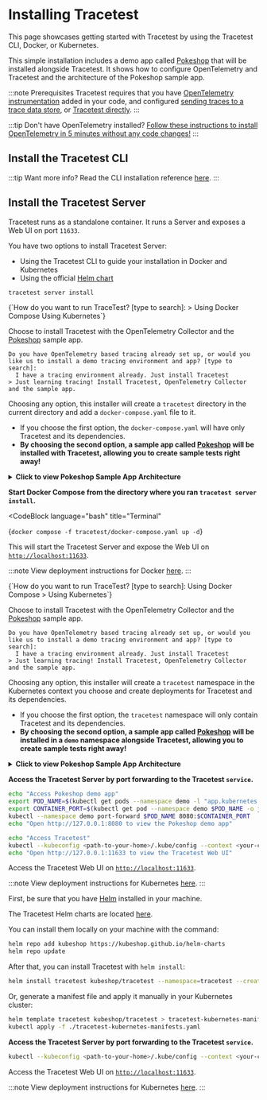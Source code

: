 # Installing Tracetest

<!-- Docusaurus imports start -->


<!-- Docusaurus imports end -->

This page showcases getting started with Tracetest by using the Tracetest CLI, Docker, or Kubernetes.

This simple installation includes a demo app called [Pokeshop](../live-examples/pokeshop/overview.md) that will be installed alongside Tracetest. It shows how to configure OpenTelemetry and Tracetest and the architecture of the Pokeshop sample app.

:::note Prerequisites
Tracetest requires that you have [OpenTelemetry instrumentation](https://opentelemetry.io/docs/instrumentation/) added in your code, and configured [sending traces to a trace data store](../configuration/connecting-to-data-stores/jaeger.md), or [Tracetest directly](../configuration/connecting-to-data-stores/opentelemetry-collector.md).
:::

:::tip Don't have OpenTelemetry installed?
[Follow these instructions to install OpenTelemetry in 5 minutes without any code changes!](./no-otel.md)
:::

## Install the Tracetest CLI

<GtagInstallCliTabs></GtagInstallCliTabs>

:::tip Want more info?
Read the CLI installation reference [here](./detailed-installation).
:::

## Install the Tracetest Server

Tracetest runs as a standalone container. It runs a Server and exposes a Web UI on port `11633`.

You have two options to install Tracetest Server:

- Using the Tracetest CLI to guide your installation in Docker and Kubernetes
- Using the official [Helm chart](https://github.com/kubeshop/helm-charts/tree/main/charts/tracetest)

<Tabs groupId="installation">
  <TabItem value="cli" label="Tracetest CLI" default>

```bash title="Terminal"
tracetest server install
```

<Tabs groupId="container-orchestrators">
  <TabItem value="docker-compose" label="Docker Compose" default>
    <CodeBlock
        language="text"
        title="Terminal"
    >
    {`How do you want to run TraceTest? [type to search]:
> Using Docker Compose
  Using Kubernetes`}
    </CodeBlock>

Choose to install Tracetest with the OpenTelemetry Collector and the [Pokeshop](../live-examples/pokeshop/overview.md) sample app.

```text title="Expected output:"
Do you have OpenTelemetry based tracing already set up, or would you like us to install a demo tracing environment and app? [type to search]: 
  I have a tracing environment already. Just install Tracetest
> Just learning tracing! Install Tracetest, OpenTelemetry Collector and the sample app.
```

Choosing any option, this installer will create a `tracetest` directory in the current directory and add a `docker-compose.yaml` file to it.

- If you choose the first option, the `docker-compose.yaml` will have only Tracetest and its dependencies.
- **By choosing the second option, a sample app called [Pokeshop](../live-examples/pokeshop/overview.md) will be installed with Tracetest, allowing you to create sample tests right away!**

<details>
  <summary>
    <b>Click to view Pokeshop Sample App Architecture</b>
  </summary>

Here's the Architecture of the Pokeshop Sample App:

- an **API** that serves client requests,
- a **Worker** who deals with background processes.

The communication between the API and Worker is made using a `RabbitMQ` queue, and both services emit telemetry data to OpenTelemetry Collector and communicate with a Postgres database.

Tracetest triggers tests against the Node.js API.

```mermaid
flowchart TD
    A[(Redis)]
    B[(Postgres)]
    C(Node.js API)
    D(RabbitMQ)
    E(Worker)
    F(OpenTelemetry Collector)
    G(Tracetest)

    G --> C
    F --> G
    C --> A
    C --> B
    C --> D
    D --> E
    E --> B
    C --> F
    E --> F
    
    
```
</details>

**Start Docker Compose from the directory where you ran `tracetest server install`.**

<CodeBlock
  language="bash"
  title="Terminal"
>
{`docker compose -f tracetest/docker-compose.yaml up -d`}
</CodeBlock>

This will start the Tracetest Server and expose the Web UI on [`http://localhost:11633`](http://localhost:11633).

:::note
View deployment instructions for Docker [here](../deployment/docker).
:::

  </TabItem>
  <TabItem value="kubernetes" label="Kubernetes">
    <CodeBlock
        language="text"
        title="Terminal"
    >
    {`How do you want to run TraceTest? [type to search]:
  Using Docker Compose
> Using Kubernetes`}
    </CodeBlock>

Choose to install Tracetest with the OpenTelemetry Collector and the [Pokeshop](../live-examples/pokeshop/overview.md) sample app.

```text title="Expected output:"
Do you have OpenTelemetry based tracing already set up, or would you like us to install a demo tracing environment and app? [type to search]: 
  I have a tracing environment already. Just install Tracetest
> Just learning tracing! Install Tracetest, OpenTelemetry Collector and the sample app.
```

Choosing any option, this installer will create a `tracetest` namespace in the Kubernetes context you choose and create deployments for Tracetest and its dependencies.

- If you choose the first option, the `tracetest` namespace will only contain Tracetest and its dependencies.
- **By choosing the second option, a sample app called [Pokeshop](../live-examples/pokeshop/overview.md) will be installed in a `demo` namespace alongside Tracetest, allowing you to create sample tests right away!**

<details>
  <summary>
    <b>Click to view Pokeshop Sample App Architecture</b>
  </summary>

Here's the Architecture of the Pokeshop Sample App:

- an **API** that serves client requests,
- a **Worker** who deals with background processes.

The communication between the API and Worker is made using a `RabbitMQ` queue, and both services emit telemetry data to OpenTelemetry Collector and communicate with a Postgres database.

Tracetest triggers tests against the Node.js API.

```mermaid
flowchart TD
    A[(Redis)]
    B[(Postgres)]
    C(Node.js API)
    D(RabbitMQ)
    E(Worker)
    F(OpenTelemetry Collector)
    G(Tracetest)

    G --> C
    F --> G
    C --> A
    C --> B
    C --> D
    D --> E
    E --> B
    C --> F
    E --> F
    
    
```
</details>

**Access the Tracetest Server by port forwarding to the Tracetest `service`.**

```bash title=Terminal
echo "Access Pokeshop demo app"
export POD_NAME=$(kubectl get pods --namespace demo -l "app.kubernetes.io/name=pokemon-api,app.kubernetes.io/instance=demo" -o jsonpath="{.items[0].metadata.name}")
export CONTAINER_PORT=$(kubectl get pod --namespace demo $POD_NAME -o jsonpath="{.spec.containers[0].ports[0].containerPort}")
kubectl --namespace demo port-forward $POD_NAME 8080:$CONTAINER_PORT
echo "Open http://127.0.0.1:8080 to view the Pokeshop demo app"

echo "Access Tracetest"
kubectl --kubeconfig <path-to-your-home>/.kube/config --context <your-cluster-context> --namespace tracetest port-forward svc/tracetest 11633
echo "Open http://127.0.0.1:11633 to view the Tracetest Web UI"
```

Access the Tracetest Web UI on [`http://localhost:11633`](http://localhost:11633).

:::note
View deployment instructions for Kubernetes [here](../deployment/kubernetes).
:::

  </TabItem>
</Tabs>

  </TabItem>
  <TabItem value="helm" label="Helm Chart">

First, be sure that you have [Helm](https://helm.sh/) installed in your machine.

The Tracetest Helm charts are located [here](https://github.com/kubeshop/helm-charts/tree/main/charts/tracetest).

You can install them locally on your machine with the command:

```bash title=Terminal
helm repo add kubeshop https://kubeshop.github.io/helm-charts
helm repo update
```

After that, you can install Tracetest with `helm install`:

```bash title=Terminal
helm install tracetest kubeshop/tracetest --namespace=tracetest --create-namespace
```

Or, generate a manifest file and apply it manually in your Kubernetes cluster:

```bash title=Terminal
helm template tracetest kubeshop/tracetest > tracetest-kubernetes-manifests.yaml
kubectl apply -f ./tracetest-kubernetes-manifests.yaml
```

**Access the Tracetest Server by port forwarding to the Tracetest `service`.**

```bash title=Terminal
kubectl --kubeconfig <path-to-your-home>/.kube/config --context <your-cluster-context> --namespace tracetest port-forward svc/tracetest 11633
```

Access the Tracetest Web UI on [`http://localhost:11633`](http://localhost:11633).

:::note
View deployment instructions for Kubernetes [here](../deployment/kubernetes).
:::

  </TabItem>
</Tabs>
